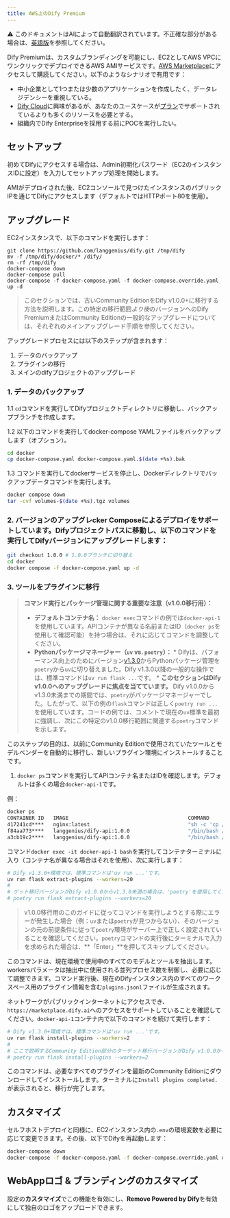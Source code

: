 ```yaml
---
title: AWS上のDify Premium
---
```


<Note> ⚠️ このドキュメントはAIによって自動翻訳されています。不正確な部分がある場合は、[英語版](/en/self-hosting/platform-guides/dify-premium)を参照してください。</Note>

Dify Premiumは、カスタムブランディングを可能にし、EC2としてAWS VPCにワンクリックでデプロイできるAWS AMIサービスです。[AWS Marketplace](https://aws.amazon.com/marketplace/pp/prodview-t22mebxzwjhu6)にアクセスして購読してください。以下のようなシナリオで有用です：

* 中小企業として1つまたは少数のアプリケーションを作成したく、データレジデンシーを重視している。
* [Dify Cloud](https://cloud.dify.ai)に興味があるが、あなたのユースケースが[プラン](https://dify.ai/pricing)でサポートされているよりも多くのリソースを必要とする。
* 組織内でDify Enterpriseを採用する前にPOCを実行したい。

## セットアップ

初めてDifyにアクセスする場合は、Admin初期化パスワード（EC2のインスタンスIDに設定）を入力してセットアップ処理を開始します。

AMIがデプロイされた後、EC2コンソールで見つけたインスタンスのパブリックIPを通じてDifyにアクセスします（デフォルトではHTTPポート80を使用）。

## アップグレード

EC2インスタンスで、以下のコマンドを実行します：

```
git clone https://github.com/langgenius/dify.git /tmp/dify
mv -f /tmp/dify/docker/* /dify/
rm -rf /tmp/dify
docker-compose down
docker-compose pull
docker-compose -f docker-compose.yaml -f docker-compose.override.yaml up -d
```

<Accordion title="Community Editionをv1.0.0+にアップグレード">

> このセクションでは、古いCommunity EditionをDify v1.0.0+に移行する方法を説明します。この特定の移行範囲*より後*のバージョンへのDify PremiumまたはCommunity Editionの一般的なアップグレードについては、それぞれのメインアップグレード手順を参照してください。

アップグレードプロセスには以下のステップが含まれます：

1. データのバックアップ
2. プラグインの移行
3. メインのdifyプロジェクトのアップグレード

### 1. データのバックアップ

1.1 `cd`コマンドを実行してDifyプロジェクトディレクトリに移動し、バックアップブランチを作成します。

1.2 以下のコマンドを実行してdocker-compose YAMLファイルをバックアップします（オプション）。

```bash
cd docker
cp docker-compose.yaml docker-compose.yaml.$(date +%s).bak
```

1.3 コマンドを実行してdockerサービスを停止し、Dockerディレクトリでバックアップデータコマンドを実行します。

```bash
docker compose down
tar -cvf volumes-$(date +%s).tgz volumes
```

### 2. バージョンのアップグレcker Composeによるデプロイをサポートしています。Difyプロジェクトパスに移動し、以下のコマンドを実行してDifyバージョンにアップグレードします：

```bash
git checkout 1.0.0 # 1.0.0ブランチに切り替え
cd docker
docker compose -f docker-compose.yaml up -d
```

### 3. ツールをプラグインに移行

> **コマンド実行とパッケージ管理に関する重要な注意（v1.0.0移行用）：**
> *   **デフォルトコンテナ名：** `docker exec`コマンドの例では`docker-api-1`を使用しています。APIコンテナが異なる名前またはID（`docker ps`を使用して確認可能）を持つ場合は、それに応じてコマンドを調整してください。
> *   **Pythonパッケージマネージャー（`uv` vs. `poetry`）：**
    *   Difyは、パフォーマンス向上のためにバージョン[v1.3.0](https://github.com/langgenius/dify/releases/tag/1.3.0)からPythonパッケージ管理を`poetry`から`uv`に切り替えました。Dify v1.3.0以降の一般的な操作では、標準コマンドは`uv run flask ...`です。
    *   **このセクションはDify v1.0.0へのアップグレードに焦点を当てています。** Dify v1.0.0からv1.3.0未満までの期間では、`poetry`がパッケージマネージャーでした。したがって、以下の例の`flask`コマンドは正しく`poetry run ...`を使用しています。コードの例では、コメントで現在の`uv`標準を最初に強調し、次にこの特定のv1.0.0移行範囲に関連する`poetry`コマンドを示します。

このステップの目的は、以前にCommunity Editionで使用されていたツールとモデルベンダーを自動的に移行し、新しいプラグイン環境にインストールすることです。

1.	`docker ps`コマンドを実行してAPIコンテナ名またはIDを確認します。デフォルトは多くの場合`docker-api-1`です。

例：

```bash
docker ps
CONTAINER ID   IMAGE                                       COMMAND                  CREATED       STATUS                 PORTS                                                                                                                             NAMES
417241cd****   nginx:latest                                "sh -c 'cp /docker-e…"   3 hours ago   Up 3 hours             0.0.0.0:80->80/tcp, :::80->80/tcp, 0.0.0.0:443->443/tcp, :::443->443/tcp                                                          docker-nginx-1
f84aa773****   langgenius/dify-api:1.0.0                   "/bin/bash /entrypoi…"   3 hours ago   Up 3 hours             5001/tcp                                                                                                                          docker-worker-1
a3cb19c2****   langgenius/dify-api:1.0.0                   "/bin/bash /entrypoi…"   3 hours ago   Up 3 hours             5001/tcp                                                                                                                          docker-api-1
```

コマンド`docker exec -it docker-api-1 bash`を実行してコンテナターミナルに入り（コンテナ名が異なる場合はそれを使用）、次に実行します：

```bash
# Dify v1.3.0+環境では、標準コマンドは'uv run ...'です。
uv run flask extract-plugins --workers=20
#
# ゲット移行バージョンがDify v1.0.0からv1.3.0未満の場合は、'poetry'を使用してください：
# poetry run flask extract-plugins --workers=20
```

> v1.0.0移行用のこのガイドに従ってコマンドを実行しようとする際にエラーが発生した場合（例：`uv`または`poetry`が見つからない）、そのバージョンの元の前提条件に従って`poetry`環境がサーバー上で正しく設定されていることを確認してください。`poetry`コマンドの実行後にターミナルで入力を求められた場合は、**「Enter」**を押してスキップしてください。

このコマンドは、現在環境で使用中のすべてのモデルとツールを抽出します。workersパラメータは抽出中に使用される並列プロセス数を制御し、必要に応じて調整できます。コマンド実行後、現在のDifyインスタンス内のすべてのワークスペース用のプラグイン情報を含む`plugins.jsonl`ファイルが生成されます。

ネットワークがパブリックインターネットにアクセスでき、`https://marketplace.dify.ai`へのアクセスをサポートしていることを確認してください。`docker-api-1`コンテナ内で以下のコマンドを続けて実行します：

```bash
# Dify v1.3.0+環境では、標準コマンドは'uv run ...'です。
uv run flask install-plugins --workers=2
#
# ここで説明するCommunity Edition部分のターゲット移行バージョンがDify v1.0.0からv1.3.0未満の場合は、'poetry'を使用してください：
# poetry run flask install-plugins --workers=2
```

このコマンドは、必要なすべてのプラグインを最新のCommunity Editionにダウンロードしてインストールします。ターミナルに`Install plugins completed.`が表示されると、移行が完了します。

</Accordion>

## カスタマイズ

セルフホストデプロイと同様に、EC2インスタンス内の`.env`の環境変数を必要に応じて変更できます。その後、以下でDifyを再起動します：

```bash
docker-compose down
docker-compose -f docker-compose.yaml -f docker-compose.override.yaml up -d
```

## WebAppロゴ & ブランディングのカスタマイズ

設定の**カスタマイズ**でこの機能を有効にし、**Remove Powered by Dify**を有効にして独自のロゴをアップロードできます。
